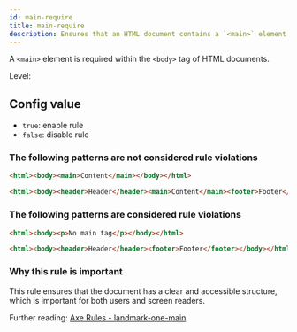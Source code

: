 ```yaml
---
id: main-require
title: main-require
description: Ensures that an HTML document contains a `<main>` element within the `<body>` tag for proper document structure and accessibility.
---
```



A `<main>` element is required within the `<body>` tag of HTML documents.

Level: <Badge text="Warning" variant="caution" />

## Config value

- `true`: enable rule
- `false`: disable rule

### The following patterns are **not** considered rule violations

```html
<html><body><main>Content</main></body></html>
```

```html
<html><body><header>Header</header><main>Content</main><footer>Footer</footer></body></html>
```

### The following patterns are considered rule violations

```html
<html><body><p>No main tag</p></body></html>
```

```html
<html><body><header>Header</header><footer>Footer</footer></body></html>
```

### Why this rule is important

This rule ensures that the document has a clear and accessible structure, which is important for both users and screen readers.

Further reading: [Axe Rules - landmark-one-main](https://dequeuniversity.com/rules/axe/4.9/landmark-one-main)
